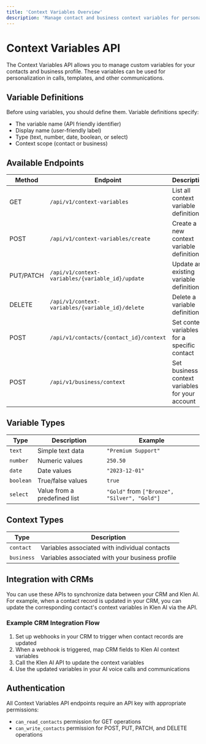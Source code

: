 ```yaml
---
title: 'Context Variables Overview'
description: 'Manage contact and business context variables for personalization'
---
```


# Context Variables API

The Context Variables API allows you to manage custom variables for your contacts and business profile. These variables can be used for personalization in calls, templates, and other communications.

## Variable Definitions

Before using variables, you should define them. Variable definitions specify:
- The variable name (API friendly identifier)
- Display name (user-friendly label)
- Type (text, number, date, boolean, or select)
- Context scope (contact or business)

## Available Endpoints

| Method | Endpoint | Description |
|--------|----------|-------------|
| GET | `/api/v1/context-variables` | List all context variable definitions |
| POST | `/api/v1/context-variables/create` | Create a new context variable definition |
| PUT/PATCH | `/api/v1/context-variables/{variable_id}/update` | Update an existing variable definition |
| DELETE | `/api/v1/context-variables/{variable_id}/delete` | Delete a variable definition |
| POST | `/api/v1/contacts/{contact_id}/context` | Set context variables for a specific contact |
| POST | `/api/v1/business/context` | Set business context variables for your account |

## Variable Types

| Type | Description | Example |
|------|-------------|---------|
| `text` | Simple text data | `"Premium Support"` |
| `number` | Numeric values | `250.50` |
| `date` | Date values | `"2023-12-01"` |
| `boolean` | True/false values | `true` |
| `select` | Value from a predefined list | `"Gold"` from `["Bronze", "Silver", "Gold"]` |

## Context Types

| Type | Description |
|------|-------------|
| `contact` | Variables associated with individual contacts |
| `business` | Variables associated with your business profile |

## Integration with CRMs

You can use these APIs to synchronize data between your CRM and Klen AI. For example, when a contact record is updated in your CRM, you can update the corresponding contact's context variables in Klen AI via the API.

### Example CRM Integration Flow

1. Set up webhooks in your CRM to trigger when contact records are updated
2. When a webhook is triggered, map CRM fields to Klen AI context variables
3. Call the Klen AI API to update the context variables
4. Use the updated variables in your AI voice calls and communications

## Authentication

All Context Variables API endpoints require an API key with appropriate permissions:
- `can_read_contacts` permission for GET operations
- `can_write_contacts` permission for POST, PUT, PATCH, and DELETE operations